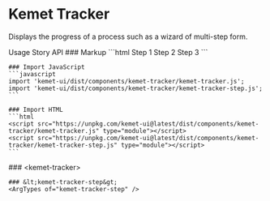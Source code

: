 
<Meta of={stories} />

# Kemet Tracker

Displays the progress of a process such as a wizard of multi-step form.

<kemet-tabs divider panel-effect="stacked">
  <kemet-tab slot="tab">Usage</kemet-tab>
  <kemet-tab slot="tab">Story</kemet-tab>
  <kemet-tab slot="tab">API</kemet-tab>
  <kemet-tab-panel slot="panel">
    ### Markup
    ```html
    <kemet-tracker>
      <kemet-tracker-step>Step 1</kemet-tracker-step>
      <kemet-tracker-step>Step 2</kemet-tracker-step>
      <kemet-tracker-step>Step 3</kemet-tracker-step>
    </kemet-tracker>
    ```

    ### Import JavaScript
    ```javascript
    import 'kemet-ui/dist/components/kemet-tracker/kemet-tracker.js';
    import 'kemet-ui/dist/components/kemet-tracker/kemet-tracker-step.js';
    ```

    ### Import HTML
    ```html
    <script src="https://unpkg.com/kemet-ui@latest/dist/components/kemet-tracker/kemet-tracker.js" type="module"></script>
    <script src="https://unpkg.com/kemet-ui@latest/dist/components/kemet-tracker/kemet-tracker-step.js" type="module"></script>
    ```
  </kemet-tab-panel>
  <kemet-tab-panel slot="panel">
    <Canvas of={stories.Standard}  />
    <Controls of={stories.Standard} />
  </kemet-tab-panel>
  <kemet-tab-panel slot="panel">
    ### &lt;kemet-tracker&gt;
    <ArgTypes of="kemet-tracker" />

    ### &lt;kemet-tracker-step&gt;
    <ArgTypes of="kemet-tracker-step" />
  </kemet-tab-panel>
</kemet-tabs>
